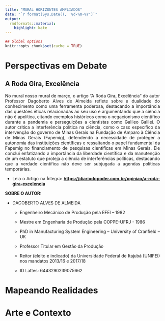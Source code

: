 ```yaml
---
title: "MURAL HORIZONTES AMPLIADOS"
date: "`r format(Sys.Date(), '%d-%m-%Y')`"
output:
  rmdformats::material:
    highlight: kate
---
```



```r
## Global options
knitr::opts_chunk$set(cache = TRUE)
```

<div style="text-align: justify">

# Perspectivas em Debate

## A Roda Gira, Excelência

No mural nosso mural de março, o artigo "A Roda Gira, Excelência" do autor 
Professor Dagoberto Alves de Almeida reflete sobre a dualidade do conhecimento 
como uma ferramenta poderosa, destacando a importância das questões éticas 
relacionadas ao seu uso e argumentando que a ciência não é apolítica, citando 
exemplos históricos como o negacionismo científico durante a pandemia e 
perseguições a cientistas como Galileo Galilei. O autor critica a interferência 
política na ciência, como o caso específico da intervenção do governo de Minas 
Gerais na Fundação de Amparo à Ciência de Minas Gerais (Fapemig), defendendo a 
necessidade de proteger a autonomia das instituições científicas e ressaltando 
o papel fundamental da Fapemig no financiamento de pesquisas científicas em 
Minas Gerais. Ele conclui enfatizando a importância da liberdade científica e 
da manutenção de um estatuto que proteja a ciência de interferências políticas, 
destacando que a verdade científica não deve ser subjugada a agendas políticas 
temporárias.

- Leia o Artigo na Íntegra: [**https://diariodopoder.com.br/opiniao/a-roda-gira-excelencia**](https://diariodopoder.com.br/opiniao/a-roda-gira-excelencia)

**SOBRE O AUTOR:**

- DAGOBERTO ALVES DE ALMEIDA

  - Engenheiro Mecânico de Produção pela EFEI – 1982

  - Mestre em Engenharia de Produção pela COPPE-UFRJ - 1986

  - PhD in Manufacturing System Engineering – University of Cranfield – UK

  - Professor Titular em Gestão da Produção 

  - Reitor (eleito e indicado) da Universidade Federal de Itajubá (UNIFEI) nos mandatos 2013/16 e     2017/18

  - ID Lattes: 6443290239075662


# Mapeando Realidades

# Arte e Contexto